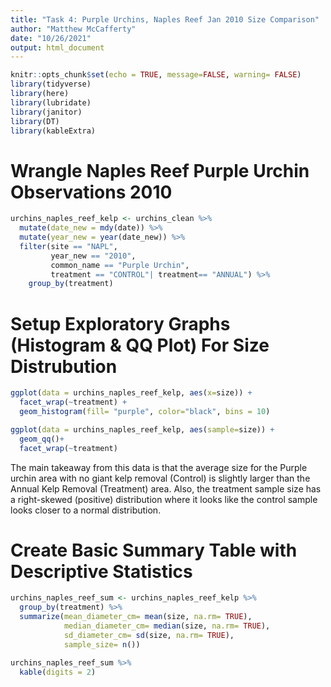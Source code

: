 ```yaml
---
title: "Task 4: Purple Urchins, Naples Reef Jan 2010 Size Comparison"
author: "Matthew McCafferty"
date: "10/26/2021"
output: html_document
---
```


```r
knitr::opts_chunk$set(echo = TRUE, message=FALSE, warning= FALSE)
library(tidyverse)
library(here)
library(lubridate)
library(janitor)
library(DT)
library(kableExtra)
```

# Wrangle Naples Reef Purple Urchin Observations 2010
```r

urchins_naples_reef_kelp <- urchins_clean %>% 
  mutate(date_new = mdy(date)) %>% 
  mutate(year_new = year(date_new)) %>%
  filter(site == "NAPL",
         year_new == "2010",
         common_name == "Purple Urchin",
         treatment == "CONTROL"| treatment== "ANNUAL") %>% 
    group_by(treatment)

```

# Setup Exploratory Graphs (Histogram & QQ Plot) For Size Distrubution
```r
ggplot(data = urchins_naples_reef_kelp, aes(x=size)) +
  facet_wrap(~treatment) +
  geom_histogram(fill= "purple", color="black", bins = 10) 

ggplot(data = urchins_naples_reef_kelp, aes(sample=size)) +
  geom_qq()+
  facet_wrap(~treatment)
```
The main takeaway from this data is that the average size for the Purple urchin area with no giant kelp removal (Control) is slightly larger than the Annual Kelp Removal (Treatment) area. Also, the treatment sample size has a right-skewed (positive) distribution where it looks like the control sample looks closer to a normal distribution. 

# Create Basic Summary Table  with Descriptive Statistics

```r
urchins_naples_reef_sum <- urchins_naples_reef_kelp %>% 
  group_by(treatment) %>% 
  summarize(mean_diameter_cm= mean(size, na.rm= TRUE),
            median_diameter_cm= median(size, na.rm= TRUE),
            sd_diameter_cm= sd(size, na.rm= TRUE),
            sample_size= n())

urchins_naples_reef_sum %>% 
  kable(digits = 2)
```

